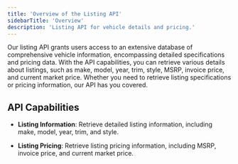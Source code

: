 ```yaml
---
title: 'Overview of the Listing API'
sidebarTitle: 'Overview'
description: 'Listing API for vehicle details and pricing.'
---
```


<p class='font-medium'>
  Our listing API grants users access to an extensive database of comprehensive vehicle information,
  encompassing detailed specifications and pricing data. With the API capabilities, you can retrieve
  various details about listings, such as make, model, year, trim, style, MSRP, invoice price, and
  current market price. Whether you need to retrieve listing specifications or pricing information,
  our API has you covered.
</p>

## API Capabilities

- **Listing Information**: Retrieve detailed listing information, including make, model, year, trim, and style.

- **Listing Pricing**: Retrieve listing pricing information, including MSRP, invoice price, and current market price.
